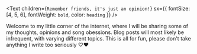 <Text
  children={`Remember friends, it's just an opinion!`}
  sx={{ fontSize: [4, 5, 6], fontWeight: `bold`, color: `heading` }}
/>

Welcome to my little corner of the internet, where I will be sharing some of my thoughts, 
opinions and song obessions. Blog posts will most likely be infrequent, with varying different topics. 
This is all for fun, please don't take anything I write too seriously ♡♥